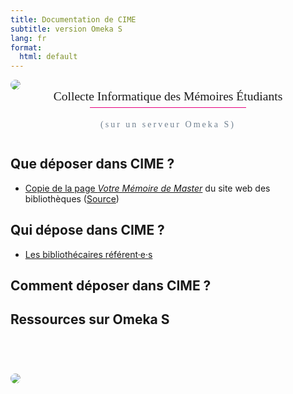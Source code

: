 ```yaml
---
title: Documentation de CIME
subtitle: version Omeka S
lang: fr
format:
  html: default
---
```


<style>
  #title-block-header {
    display: none;
  }
</style>

![](img/icon-color.png){fig-align="center" style="border-radius:18px"}

::: {style="text-align:center;font-size:1.4em;font-family:bellefair;margin-top:-1em;"} 
Collecte Informatique des Mémoires Étudiants  
:::

::: {style="padding-top:.4em;padding-left:1.2em;padding-right:1.2em;margin-top:-1em;margin-bottom:3em;font-family:bellefair;color:slategrey;letter-spacing:3px;border-top:1px solid #e6007e;width:fit-content;margin-left:auto;margin-right:auto"}
(sur un serveur Omeka S)
:::

## Que déposer dans CIME ?

- [Copie de la page *Votre Mémoire de Master*](que/copieVotreM%C3%A9moire.qmd) du site web des bibliothèques ([Source](https://bibliotheques.univ-pau.fr/fr/appui-a-la-recherche/votre-memoire-de-master.html))

## Qui dépose dans CIME ?

- [Les bibliothécaires référent·e·s](qui/BibRef.qmd)

## Comment déposer dans CIME ?

## Ressources sur **Omeka S**

![](img/tapisserie.gif){fig-align="center" style="border-radius:18px;margin-top:4em;"}